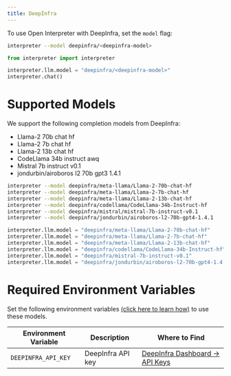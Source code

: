 ```yaml
---
title: DeepInfra
---
```


To use Open Interpreter with DeepInfra, set the `model` flag:

<CodeGroup>

```bash Terminal
interpreter --model deepinfra/<deepinfra-model>
```

```python Python
from interpreter import interpreter

interpreter.llm.model = "deepinfra/<deepinfra-model>"
interpreter.chat()
```

</CodeGroup>

# Supported Models

We support the following completion models from DeepInfra:

- Llama-2 70b chat hf
- Llama-2 7b chat hf
- Llama-2 13b chat hf
- CodeLlama 34b instruct awq
- Mistral 7b instruct v0.1
- jondurbin/airoboros I2 70b gpt3 1.4.1

<CodeGroup>

```bash Terminal
interpreter --model deepinfra/meta-llama/Llama-2-70b-chat-hf
interpreter --model deepinfra/meta-llama/Llama-2-7b-chat-hf
interpreter --model deepinfra/meta-llama/Llama-2-13b-chat-hf
interpreter --model deepinfra/codellama/CodeLlama-34b-Instruct-hf
interpreter --model deepinfra/mistral/mistral-7b-instruct-v0.1
interpreter --model deepinfra/jondurbin/airoboros-l2-70b-gpt4-1.4.1
```

```python Python
interpreter.llm.model = "deepinfra/meta-llama/Llama-2-70b-chat-hf"
interpreter.llm.model = "deepinfra/meta-llama/Llama-2-7b-chat-hf"
interpreter.llm.model = "deepinfra/meta-llama/Llama-2-13b-chat-hf"
interpreter.llm.model = "deepinfra/codellama/CodeLlama-34b-Instruct-hf"
interpreter.llm.model = "deepinfra/mistral-7b-instruct-v0.1"
interpreter.llm.model = "deepinfra/jondurbin/airoboros-l2-70b-gpt4-1.4.1"
```

</CodeGroup>

# Required Environment Variables

Set the following environment variables [(click here to learn how)](https://chat.openai.com/share/1062cdd8-62a1-4aa8-8ec9-eca45645971a) to use these models.

| Environment Variable | Description       | Where to Find                                                          |
| -------------------- | ----------------- | ---------------------------------------------------------------------- |
| `DEEPINFRA_API_KEY` | DeepInfra API key | [DeepInfra Dashboard -> API Keys](https://deepinfra.com/dash/api_keys) |
